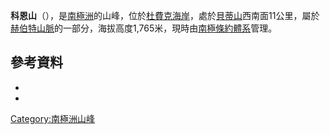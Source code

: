 {{Coord|85|16|S|164|27|W|source:GNIS|display=title}}

'''科恩山'''（{{lang-en|Mount Cohen}}），是[[南極洲|南極洲]]的山峰，位於[[杜費克海岸|杜費克海岸]]，處於[[貝蒂山|貝蒂山]]西南面11公里，屬於[[赫伯特山脈|赫伯特山脈]]的一部分，海拔高度1,765米，現時由[[南極條約體系|南極條約體系]]管理。

==參考資料==
*{{cite gnis | type = antarid | id = 2936| name = Cohen, Mount | accessdate = 2011-11-18}}
*{{usgs-gazetteer|id=2936|name=Cohen, Mount}}

{{DEFAULTSORT:Mount Cohen}}
[[Category:南極洲山峰|Category:南極洲山峰]]


{{DufekCoast-geo-stub}}